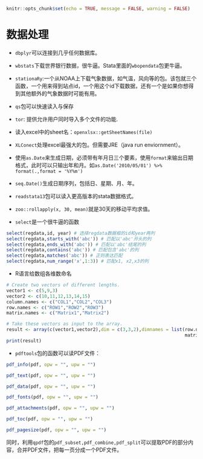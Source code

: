 ```r
knitr::opts_chunk$set(echo = TRUE, message = FALSE, warning = FALSE)
```
# 数据处理 {#DataProcess}
- `dbplyr`可以连接到几乎任何数据库。
- `wbstats`下载世界银行数据，很牛逼。Stata里面的`wbopendata`包更牛逼。
- `stationaRy`:一个从NOAA上下载气象数据，如气温，风向等的包。该包就三个函数，一个用来得到站点id，一个用这个id下载数据，还有一个是如果你想得到其他额外的气象数据时可能有用。
- `qs`包可以快速读入与保存
- `tor`: 提供允许用户同时导入多个文件的功能.
- 读入excel中的sheet名：`openxlsx::getSheetNames(file)`
- `XLConect`处理excel最强大的包。但需要JRE（java run enviornment）。
- 使用`as.Date`来生成日期，必须带有年月日三个要素，使用`format`来输出日期格式，此时可以只输出年和月。如`as.Date('2010/05/01') %>% format(.,format = '%Y%m')`
- `seq.Date()`生成日期序列，包括日、星期、月、年。
- `readstata13`包可以读入更高版本的stata数据格式。
- `zoo::rollapply(x, 30, mean)`就是30天的移动平均求值。

- `select`是一个很牛逼的函数
```r
select(regdata,id, year) # 选择regdata数据框的id和year两列
select(regdata,starts_with('abc')) # 匹配以'abc'开头的列
select(regdata,ends_with('abc')) # 匹配以'abc'结尾的列
select(regdata,contains('abc')) # 匹配包含'abc'的列
select(regdata,matches('abc')) # 正则表达匹配
select(regdata,num_range('x',1:3)) # 匹配x1, x2,x3的列
```
- R语言给数组各维数命名
```r
# Create two vectors of different lengths.
vector1 <- c(5,9,3)
vector2 <- c(10,11,12,13,14,15)
column.names <- c("COL1","COL2","COL3")
row.names <- c("ROW1","ROW2","ROW3")
matrix.names <- c("Matrix1","Matrix2")

# Take these vectors as input to the array.
result <- array(c(vector1,vector2),dim = c(3,3,2),dimnames = list(row.names,column.names,
                                                                  matrix.names))
print(result)
```

-  `pdftools`包的函数可以读PDF文件：
```r
pdf_info(pdf, opw = "", upw = "")

pdf_text(pdf, opw = "", upw = "")

pdf_data(pdf, opw = "", upw = "")

pdf_fonts(pdf, opw = "", upw = "")

pdf_attachments(pdf, opw = "", upw = "")

pdf_toc(pdf, opw = "", upw = "")

pdf_pagesize(pdf, opw = "", upw = "")
```


同时，利用`qpdf`包的`pdf_subset,pdf_combine,pdf_split`可以提取PDF的部分内容，合并PDF文件，把每一页分成一个PDF文件。